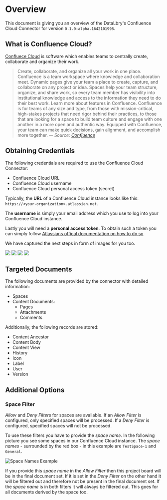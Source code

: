# Overview

This document is giving you an overview of the DataLbry's Confluence Cloud Connector for version `0.1.0-alpha.1642101998`.

## What is Confluence Cloud?

[Confluece Cloud](https://www.atlassian.com/de/software/confluence) is software which enables teams to centrally create, collaborate and organize their work.


> Create, collaborate, and organize all your work in one place. Confluence is a team workspace where knowledge and collaboration meet. Dynamic pages give your team a place to create, capture, and collaborate on any project or idea. Spaces help your team structure, organize, and share work, so every team member has visibility into institutional knowledge and access to the information they need to do their best work. Learn more about features in Confluence.
> Confluence is for teams of any size and type, from those with mission-critical, high-stakes projects that need
rigor behind their practices, to those that are looking for a space to build team culture and engage with one another in a more open and authentic way.
> Equipped with Confluence, your team can make quick decisions, gain alignment, and accomplish more together.
> -- <cite>Source: [Confluence](https://www.atlassian.com/software/confluence/guides/get-started/confluence-overview#about-confluence) </cite>

## Obtaining Credentials

The following credentials are required to use the Confluence Cloud Connector:

- Confluence Cloud URL
- Confluence Cloud username
- Confluence Cloud personal access token (secret)

Typically, the **URL** of a Confluence Cloud instance looks like this: `https://<your-organization>.atlassian.net`.

The **username** is simply your email address which you use to log into your Confluence Cloud instance.

Lastly you will need a  **personal access token**. To obtain such a token you can simply follow [Atlassians offical
documentation on how to do so](https://support.atlassian.com/atlassian-account/docs/manage-api-tokens-for-your-atlassian-account/)

We have captured the next steps in form of images for you too.

![](img/API_TOKEN_01.png)
![](img/API_TOKEN_02.png)
![](img/API_TOKEN_03.png)
![](img/API_TOKEN_04.png)

## Targeted Documents

The following documents are provided by the connector with detailed information:

- Spaces
- Content Documents:
    - Pages
    - Attachments
    - Comments

Additionally, the following records are stored:

- Content Ancestor
- Content Body
- Content View
- History
- Icon
- Label
- User
- Version


## Additional Options

### Space Filter

*Allow* and *Deny Filter*s for spaces are available. If an *Allow Filter* is configured, only specified spaces will
be processed. If a *Deny Filter* is configured, specified spaces will not be processed.

To use these filters you have to provide the *space name*. In the following picture you see some spaces in our
Confluence Cloud instance. The *space names* - surrounded by the red box - in this example are `TestSpace-1` and
`General`.

![](img/SPACE_NAMES.png "Space Names Example")

If you provide this *space name* in the *Allow Filter* then this project board will be in the final document set.
If it is set in the *Deny Filter* on the other hand it will be filtered out and therefore not be present in the
final document set. If the *space name* is in both filters it will always be filtered out. This goes for all documents
derived by the space too.
